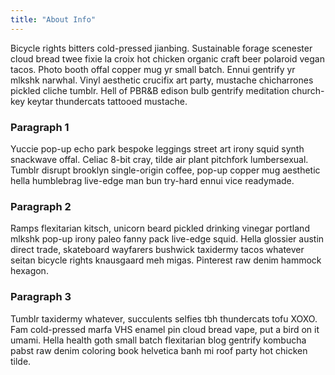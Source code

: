 ```yaml
---
title: "About Info"
---
```


Bicycle rights bitters cold-pressed jianbing. Sustainable forage scenester cloud bread twee fixie la croix hot chicken organic craft beer polaroid vegan tacos. Photo booth offal copper mug yr small batch. Ennui gentrify yr mlkshk narwhal. Vinyl aesthetic crucifix art party, mustache chicharrones pickled cliche tumblr. Hell of PBR&B edison bulb gentrify meditation church-key keytar thundercats tattooed mustache.

### Paragraph 1

Yuccie pop-up echo park bespoke leggings street art irony squid synth snackwave offal. Celiac 8-bit cray, tilde air plant pitchfork lumbersexual. Tumblr disrupt brooklyn single-origin coffee, pop-up copper mug aesthetic hella humblebrag live-edge man bun try-hard ennui vice readymade.

### Paragraph 2

Ramps flexitarian kitsch, unicorn beard pickled drinking vinegar portland mlkshk pop-up irony paleo fanny pack live-edge squid. Hella glossier austin direct trade, skateboard wayfarers bushwick taxidermy tacos whatever seitan bicycle rights knausgaard meh migas. Pinterest raw denim hammock hexagon.

### Paragraph 3

Tumblr taxidermy whatever, succulents selfies tbh thundercats tofu XOXO. Fam cold-pressed marfa VHS enamel pin cloud bread vape, put a bird on it umami. Hella health goth small batch flexitarian blog gentrify kombucha pabst raw denim coloring book helvetica banh mi roof party hot chicken tilde.
